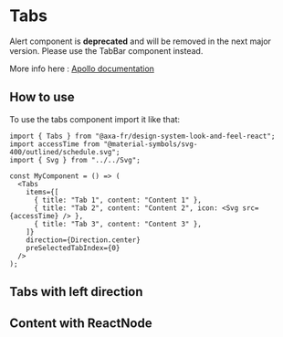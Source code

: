 
<Meta of={TabsStories} name="Tabs" />

# Tabs

Alert component is **deprecated** and will be removed in the next major version. Please use the TabBar component instead.

More info here : [Apollo documentation](https://axafrance.github.io/design-system/apollo)

## How to use

To use the tabs component import it like that:

```tsx
import { Tabs } from "@axa-fr/design-system-look-and-feel-react";
import accessTime from "@material-symbols/svg-400/outlined/schedule.svg";
import { Svg } from "../../Svg";

const MyComponent = () => (
  <Tabs
    items={[
      { title: "Tab 1", content: "Content 1" },
      { title: "Tab 2", content: "Content 2", icon: <Svg src={accessTime} /> },
      { title: "Tab 3", content: "Content 3" },
    ]}
    direction={Direction.center}
    preSelectedTabIndex={0}
  />
);
```

<Canvas of={TabsStories.TabsStory} />

<Controls of={TabsStories.TabsStory} />

## Tabs with left direction

<Canvas of={TabsStories.TabsCenterDirectionStory} />

## Content with ReactNode

<Canvas of={TabsStories.TabsWithReactNodeStory} />
